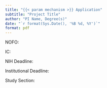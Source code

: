 ```yaml
---
title: "{{< param mechanism >}} Application"
subtitle: "Project Title"
author: "PI Name, Degree(s)"
date: "`r format(Sys.Date(), '%B %d, %Y')`"
format: pdf
---
```


NOFO:

IC:

NIH Deadline:

Institutional Deadline:

Study Section:
<!-- Keep the front matter plain and brief; NIH submissions usually don't use a decorative title page. -->

